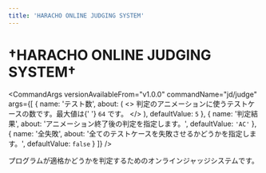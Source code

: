 ```yaml
---
title: 'HARACHO ONLINE JUDGING SYSTEM'
---
```



# †HARACHO ONLINE JUDGING SYSTEM†

<CommandArgs
  versionAvailableFrom="v1.0.0"
  commandName="jd/judge"
  args={[
    {
      name: 'テスト数',
      about: (
        <>
          判定のアニメーションに使うテストケースの数です。最大値は{' '}
          <code>64</code> です。
        </>
      ),
      defaultValue: <code>5</code>
    },
    {
      name: '判定結果',
      about: 'アニメーション終了後の判定を指定します。',
      defaultValue: <code>'AC'</code>
    },
    {
      name: '全失敗',
      about: '全てのテストケースを失敗させるかどうかを指定します。',
      defaultValue: <code>false</code>
    }
  ]}
/>

プログラムが適格かどうかを判定するためのオンラインジャッジシステムです。
